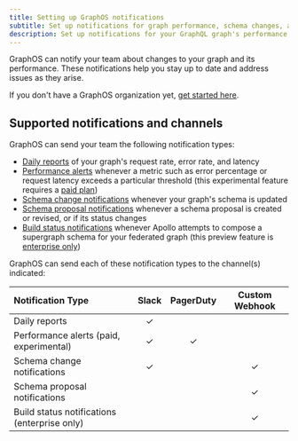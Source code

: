 ```yaml
---
title: Setting up GraphOS notifications
subtitle: Set up notifications for graph performance, schema changes, and more
description: Set up notifications for your GraphQL graph's performance, schema changes, and more. Stay updated and address issues effectively using custom alerts.
---
```


GraphOS can notify your team about changes to your graph and its performance. These notifications help you stay up to date and address issues as they arise.

<Tip>

If you don't have a GraphOS organization yet, [get started here](../../quickstart/cloud/).

</Tip>

## Supported notifications and channels

GraphOS can send your team the following notification types:

- [Daily reports](./daily-reports) of your graph's request rate, error rate, and latency
- [Performance alerts](./performance-alerts) whenever a metric such as error percentage or request latency exceeds a particular threshold (this experimental feature requires a [paid plan](https://www.apollographql.com/pricing/))
- [Schema change notifications](./schema-change-integration) whenever your graph's schema is updated
- [Schema proposal notifications](./schema-proposal-integration) whenever a schema proposal is created or revised, or if its status changes
- [Build status notifications](./build-status-notification) whenever Apollo attempts to compose a supergraph schema for your federated graph (this preview feature is [enterprise only](https://www.apollographql.com/pricing/))

GraphOS can send each of these notification types to the channel(s) indicated:

| Notification Type                            | Slack | PagerDuty | Custom Webhook |
| :------------------------------------------- | :---: | :-------: | :------------: |
| Daily reports                                |   ✓   |           |                |
| Performance alerts (paid, experimental)      |   ✓   |     ✓     |                |
| Schema change notifications                  |   ✓   |           |       ✓        |
| Schema proposal notifications                |       |           |       ✓        |
| Build status notifications (enterprise only) |       |           |       ✓        |
